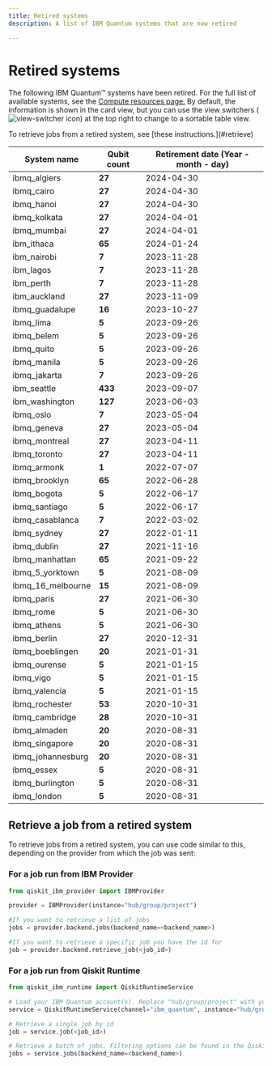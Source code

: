 ```yaml
---
title: Retired systems
description: A list of IBM Quantum systems that are now retired

---
```


# Retired systems

The following IBM Quantum&trade; systems have been retired. For the full list of available systems, see the [Compute resources page.](https://quantum.ibm.com/services/resources?services=systems) By default, the information is shown in the card view, but you can use the view switchers (![view-switcher icon](/images/run/view-switcher1.png)) at the top right to change to a sortable table view.

<Admonition type="note">
    To retrieve jobs from a retired system, see [these instructions.](#retrieve)
</Admonition>


| System name       | Qubit count | Retirement date (Year - month - day) |
| ----------------- | ----------- | --------------- |
| ibmq_algiers      | **27**      | 2024-04-30      |
| ibmq_cairo        | **27**      | 2024-04-30      |
| ibmq_hanoi        | **27**      | 2024-04-30      |
| ibmq_kolkata      | **27**      | 2024-04-01      |
| ibmq_mumbai       | **27**      | 2024-04-01      |
| ibm_ithaca        | **65**      | 2024-01-24      |
| ibm_nairobi       | **7**       | 2023-11-28      |
| ibm_lagos         | **7**       | 2023-11-28      |
| ibm_perth         | **7**       | 2023-11-28      |
| ibm_auckland      | **27**      | 2023-11-09      |
| ibmq_guadalupe    | **16**      | 2023-10-27      |
| ibmq_lima         | **5**       | 2023-09-26      |
| ibmq_belem        | **5**       | 2023-09-26      |
| ibmq_quito        | **5**       | 2023-09-26      |
| ibmq_manila       | **5**       | 2023-09-26      |
| ibmq_jakarta      | **7**       | 2023-09-26      |
| ibm_seattle       | **433**     | 2023-09-07      |
| ibm_washington    | **127**     | 2023-06-03      |
| ibmq_oslo         | **7**       | 2023-05-04      |
| ibmq_geneva       | **27**      | 2023-05-04      |
| ibmq_montreal     | **27**      | 2023-04-11      |
| ibmq_toronto      | **27**      | 2023-04-11      |
| ibmq_armonk       | **1**       | 2022-07-07      |
| ibmq_brooklyn     | **65**      | 2022-06-28      |
| ibmq_bogota       | **5**       | 2022-06-17      |
| ibmq_santiago     | **5**       | 2022-06-17      |
| ibmq_casablanca   | **7**       | 2022-03-02      |
| ibmq_sydney       | **27**      | 2022-01-11      |
| ibmq_dublin       | **27**      | 2021-11-16      |
| ibmq_manhattan    | **65**      | 2021-09-22      |
| ibmq_5_yorktown   | **5**       | 2021-08-09      |
| ibmq_16_melbourne | **15**      | 2021-08-09      |
| ibmq_paris        | **27**      | 2021-06-30      |
| ibmq_rome         | **5**       | 2021-06-30      |
| ibmq_athens       | **5**       | 2021-06-30      |
| ibmq_berlin       | **27**      | 2020-12-31      |
| ibmq_boeblingen   | **20**      | 2021-01-31      |
| ibmq_ourense      | **5**       | 2021-01-15      |
| ibmq_vigo         | **5**       | 2021-01-15      |
| ibmq_valencia     | **5**       | 2021-01-15      |
| ibmq_rochester    | **53**      | 2020-10-31      |
| ibmq_cambridge    | **28**      | 2020-10-31      |
| ibmq_almaden      | **20**      | 2020-08-31      |
| ibmq_singapore    | **20**      | 2020-08-31      |
| ibmq_johannesburg | **20**      | 2020-08-31      |
| ibmq_essex        | **5**       | 2020-08-31      |
| ibmq_burlington   | **5**       | 2020-08-31      |
| ibmq_london       | **5**       | 2020-08-31      |


<span id="retrieve"></span>
## Retrieve a job from a retired system

To retrieve jobs from a retired system, you can use code similar to this, depending on the provider from which the job was sent:

### For a job run from IBM Provider

```python
from qiskit_ibm_provider import IBMProvider

provider = IBMProvider(instance="hub/group/project")

#If you want to retrieve a list of jobs
jobs = provider.backend.jobs(backend_name=<backend_name>)

#If you want to retrieve a specific job you have the id for
job = provider.backend.retrieve_job(<job_id>)
```

### For a job run from Qiskit Runtime

```python
from qiskit_ibm_runtime import QiskitRuntimeService

# Load your IBM Quantum account(s). Replace "hub/group/project" with your desired instance
service = QiskitRuntimeService(channel="ibm_quantum", instance="hub/group/project")

# Retrieve a single job by id
job = service.job(<job_id>)

# Retrieve a batch of jobs. Filtering options can be found in the QiskitRuntimeService.jobs api reference
jobs = service.jobs(backend_name=<backend_name>)
```